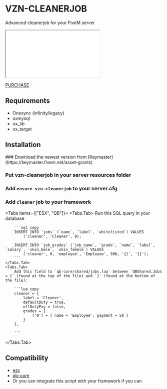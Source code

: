 
# VZN-CLEANERJOB

Advanced cleanerjob for your FiveM server

<iframe
    className="aspect-video w-full"
    src={"https://www.youtube.com/embed/9wFn4cbh2y4"}
    title="VZN Cleanerjob preview"
    allow="accelerometer; autoplay; clipboard-write; encrypted-media; gyroscope; picture-in-picture"
></iframe>

[PURCHASE](https://vzn-scripts.tebex.io/package/6517745)

## Requirements

-   Onesync (infinity/legacy)
-   oxmysql
-   ox_lib
-   ox_target

## Installation

<Steps>
### Download the newest version from [Keymaster](https://keymaster.fivem.net/asset-grants)

### Put vzn-cleanerjob in your server resources folder

### Add `ensure vzn-cleanerjob` to your server.cfg

### Add `cleaner` job to your framework

<Tabs items={["ESX", "QB"]}>
    <Tabs.Tab>
        Run this SQL query in your database 
        
        ```sql copy 
        INSERT INTO `jobs` (`name`, `label`, `whitelisted`) VALUES 
            ('cleaner', 'Cleaner', 0);

        INSERT INTO `job_grades` (`job_name`, `grade`, `name`, `label`, `salary`, `skin_male`, `skin_female`) VALUES
            ('cleaner', 0, 'employee', 'Employee', 500, '{}', '{}');
        ```
    </Tabs.Tab>
    <Tabs.Tab>
        Add this field to `qb-core/shared/jobs.lua` between `QBShared.Jobs = {` (found at the top of the file) and `}` (found at the bottom of the file):

        ```lua copy
        cleaner = {
            label = 'Cleaner',
            defaultDuty = true,
            offDutyPay = false,
            grades = {
                ['0'] = { name = 'Employee', payment = 50 }
            }
        },

        ```

</Tabs.Tab>

</Tabs>

</Steps>

## Compatibility

-   [esx](https://github.com/esx-framework/esx_core)
-   [qb-core](https://github.com/qbcore-framework/qb-core)
-   Or you can integrate this script with your framework if you can
